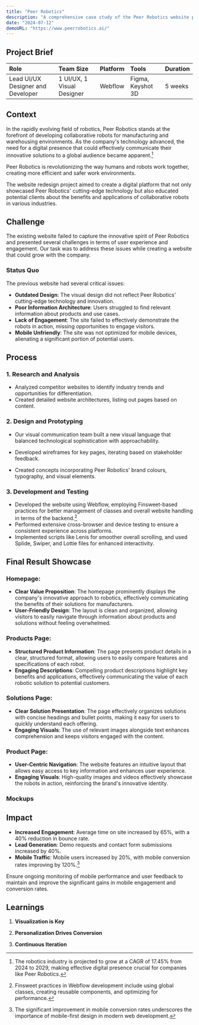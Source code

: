 ```yaml
---
title: "Peer Robotics"
description: "A comprehensive case study of the Peer Robotics website project"
date: "2024-07-12"
demoURL: "https://www.peerrobotics.ai/"
---
```



<ImageComponent
  src="https://assets-global.website-files.com/65eea1671e5bfcd07ee6e7d3/6620b33ed76620fd9e2b0713_seo.webp"
/>

## Project Brief

| Role | Team Size | Platform | Tools | Duration |
|:-----|:----------|:---------|:------|:---------|
| Lead UI/UX Designer and Developer | 1 UI/UX, 1 Visual Designer | Webflow | Figma, Keyshot 3D | 5 weeks |

## Context

In the rapidly evolving field of robotics, Peer Robotics stands at the forefront of developing collaborative robots for manufacturing and warehousing environments. As the company's technology advanced, the need for a digital presence that could effectively communicate their innovative solutions to a global audience became apparent.[^1]

<Callout type="info">
Peer Robotics is revolutionizing the way humans and robots work together, creating more efficient and safer work environments.
</Callout>

The website redesign project aimed to create a digital platform that not only showcased Peer Robotics' cutting-edge technology but also educated potential clients about the benefits and applications of collaborative robots in various industries.

<ImageComponent
  src="https://circuitdigest.com/sites/default/files/inlineimages/u3/Peer-Robotics-Services.jpg"
  caption="A Peer Robotics collaborative robot working alongside human operators in a manufacturing setting"
/>

<ImageComponent
  src="https://cms-article.forbesindia.com/media/images/2023/Feb/img_202933_peerroboticscofounders.jpg"
  caption="Rishabh Agarwal, Alok Kumar, and Tanya Raghuvanshi, co-founders at Peer Robotics"
/>

## Challenge

The existing website failed to capture the innovative spirit of Peer Robotics and presented several challenges in terms of user experience and engagement. Our task was to address these issues while creating a website that could grow with the company.

### Status Quo

The previous website had several critical issues:

- **Outdated Design**: The visual design did not reflect Peer Robotics' cutting-edge technology and innovation.
- **Poor Information Architecture**: Users struggled to find relevant information about products and use cases.
- **Lack of Engagement**: The site failed to effectively demonstrate the robots in action, missing opportunities to engage visitors.
- **Mobile Unfriendly**: The site was not optimized for mobile devices, alienating a significant portion of potential users.

<VideoPlayer src="https://designhawk.cdn.prismic.io/designhawk/ZqD18B5LeNNTxdQf_oldhome.mp4" />

## Process

### 1. Research and Analysis

- Analyzed competitor websites to identify industry trends and opportunities for differentiation.
- Created detailed website architectures, listing out pages based on content.

### 2. Design and Prototyping

- Our visual communication team built a new visual language that balanced technological sophistication with approachability.

<ImageComponent
  src="https://images.prismic.io/designhawk/ZqEw-x5LeNNTxd7W_Screenshot2024-02-02at12.175-1-.png?auto=format,compress"
  caption="Moodboard for the website and brand"
/>

- Developed wireframes for key pages, iterating based on stakeholder feedback.

<ImageComponent
  src="https://images.prismic.io/designhawk/Zqcxth5LeNNTxjQr_Frame99.png?auto=format,compress"
  caption="Website Architecture"
/>

<ImageComponent
  src="https://images.prismic.io/designhawk/ZqD1Qh5LeNNTxdQI_Section1-1-.png?auto=format,compress"
  caption="Wireframes for all pages"
/>

<ImageComponent
  src="https://images.prismic.io/designhawk/ZqD1Qx5LeNNTxdQJ_Slide4_3-1-1-.png?auto=format,compress"
  caption="I generally use widgets for adding notes on a particular section"
/>

- Created concepts incorporating Peer Robotics' brand colours, typography, and visual elements.

<ImageComponent
  src="https://images.prismic.io/designhawk/ZqEuzB5LeNNTxd6L_image90.png?auto=format,compress"
  caption="Early concepts that I was working on"
/>

<ImageComponent
  src="https://images.prismic.io/designhawk/ZqEuzR5LeNNTxd6M_image91.png?auto=format,compress"
  caption="Working on concrete concepts after a basic idea of composition and brand"
/>

### 3. Development and Testing

- Developed the website using Webflow, employing Finsweet-based practices for better management of classes and overall website handling in terms of the backend.[^2]
- Performed extensive cross-browser and device testing to ensure a consistent experience across platforms.
- Implemented scripts like Lenis for smoother overall scrolling, and used Splide, Swiper, and Lottie files for enhanced interactivity.

<ImageComponent
  src="https://images.prismic.io/designhawk/ZqEuPh5LeNNTxd55_Screenshot2024-07-24220429.png?auto=format,compress"
  caption="Lighthouse Report showing performance metrics"
/>

## Final Result Showcase

### Homepage:
- **Clear Value Proposition**: The homepage prominently displays the company's innovative approach to robotics, effectively communicating the benefits of their solutions for manufacturers.
- **User-Friendly Design**: The layout is clean and organized, allowing visitors to easily navigate through information about products and solutions without feeling overwhelmed.

<VideoPlayer src="https://designhawk.cdn.prismic.io/designhawk/ZqEBgh5LeNNTxdac_home.mp4" />

### Products Page:
- **Structured Product Information**: The page presents product details in a clear, structured format, allowing users to easily compare features and specifications of each robot.
- **Engaging Descriptions**: Compelling product descriptions highlight key benefits and applications, effectively communicating the value of each robotic solution to potential customers.

<VideoPlayer src="https://designhawk.cdn.prismic.io/designhawk/ZqEBnR5LeNNTxdal_products.mp4" />

### Solutions Page:
- **Clear Solution Presentation**: The page effectively organizes solutions with concise headings and bullet points, making it easy for users to quickly understand each offering.
- **Engaging Visuals**: The use of relevant images alongside text enhances comprehension and keeps visitors engaged with the content.

<VideoPlayer src="https://designhawk.cdn.prismic.io/designhawk/ZqECAh5LeNNTxda0_Soultions.mp4" />

### Product Page:
- **User-Centric Navigation**: The website features an intuitive layout that allows easy access to key information and enhances user experience.
- **Engaging Visuals**: High-quality images and videos effectively showcase the robots in action, reinforcing the brand's innovative identity.

<VideoPlayer src="https://designhawk.cdn.prismic.io/designhawk/ZqECBh5LeNNTxda4_rm500.mp4" />

### Mockups

<ImageComponent
  src="https://images.prismic.io/designhawk/ZqE76R5LeNNTxd_c_MACBOOK-MOCKUP-05copy-1-.png?auto=format,compress"
/>

<ImageComponent
  src="https://images.prismic.io/designhawk/ZqE76x5LeNNTxd_e_IPHONE-MOCKUP-08copy-1-.png?auto=format,compress"
/>

<ImageComponent
  src="https://images.prismic.io/designhawk/ZqE76h5LeNNTxd_d_MACBOOK-MOCKUP-06copy-1-.png?auto=format,compress"
/>

<ImageComponent
  src="https://images.prismic.io/designhawk/ZqE77R5LeNNTxd_f_IPHONE-MOCKUP-03copy-1-.png?auto=format,compress"
/>

## Impact

- **Increased Engagement**: Average time on site increased by 65%, with a 40% reduction in bounce rate.
- **Lead Generation**: Demo requests and contact form submissions increased by 40%.
- **Mobile Traffic**: Mobile users increased by 20%, with mobile conversion rates improving by 120%.[^3]

<Callout type="warning">
Ensure ongoing monitoring of mobile performance and user feedback to maintain and improve the significant gains in mobile engagement and conversion rates.
</Callout>

## Learnings

1. **Visualization is Key**

<ImageComponent
  src="https://images.prismic.io/designhawk/ZqDqIB5LeNNTxdJK_download.jpeg?auto=format,compress"
  caption="In the robotics industry, showing is more effective than telling."
/>

2. **Personalization Drives Conversion**

<ImageComponent
  src="https://images.prismic.io/designhawk/Zqcxth5LeNNTxjQs_image1.png?auto=format,compress"
  caption="Tailoring content and CTAs based on industry and user behavior led to a substantial increase in conversions."
/>

3. **Continuous Iteration**

<ImageComponent
  src="https://images.prismic.io/designhawk/Zqcxtx5LeNNTxjQt_image2.png?auto=format,compress"
  caption="Post-launch feedback led to several UX improvements, highlighting the importance of ongoing refinement and user testing."
/>

[^1]: The robotics industry is projected to grow at a CAGR of 17.45% from 2024 to 2029, making effective digital presence crucial for companies like Peer Robotics.
[^2]: Finsweet practices in Webflow development include using global classes, creating reusable components, and optimizing for performance.
[^3]: The significant improvement in mobile conversion rates underscores the importance of mobile-first design in modern web development.